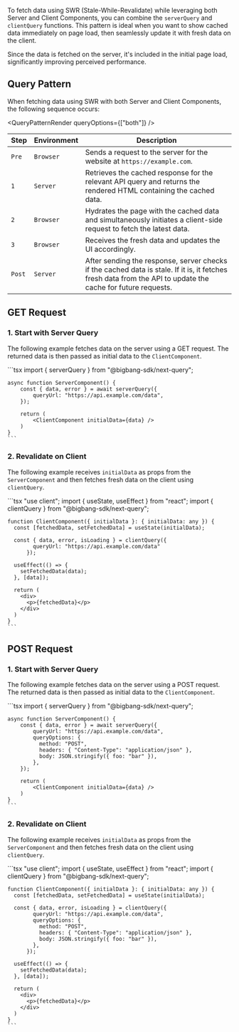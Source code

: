 To fetch data using SWR (Stale-While-Revalidate) while leveraging both Server and Client Components, you can combine the `serverQuery` and `clientQuery` functions.
This pattern is ideal when you want to show cached data immediately on page load, then seamlessly update it with fresh data on the client.

Since the data is fetched on the server, it's included in the initial page load, significantly improving perceived performance.

## Query Pattern

When fetching data using SWR with both Server and Client Components, the following sequence occurs:

<QueryPatternRender queryOptions={["both"]} />

| Step   | Environment | Description                                                                                                                                                  |
| ------ | ----------- | ------------------------------------------------------------------------------------------------------------------------------------------------------------ |
| `Pre`  | `Browser`   | Sends a request to the server for the website at `https://example.com`.                                                                                      |
| `1`    | `Server`    | Retrieves the cached response for the relevant API query and returns the rendered HTML containing the cached data.                                           |
| `2`    | `Browser`   | Hydrates the page with the cached data and simultaneously initiates a client-side request to fetch the latest data.                                          |
| `3`    | `Browser`   | Receives the fresh data and updates the UI accordingly.                                                                                                      |
| `Post` | `Server`    | After sending the response, server checks if the cached data is stale. If it is, it fetches fresh data from the API to update the cache for future requests. |

## GET Request

### 1. Start with Server Query

The following example fetches data on the server using a GET request.
The returned data is then passed as initial data to the `ClientComponent`.

<TabsCodeBlock defaultValue="server-component">
  <TabItem value="server-component" label="Server Component">
    ```tsx
    import { serverQuery } from "@bigbang-sdk/next-query";

    async function ServerComponent() {
        const { data, error } = await serverQuery({
            queryUrl: "https://api.example.com/data",
        });

        return (
            <ClientComponent initialData={data} />
        )
    }
    ```

  </TabItem>
</TabsCodeBlock>

### 2. Revalidate on Client

The following example receives `initialData` as props from the `ServerComponent` and then fetches fresh data on the client using `clientQuery`.

<TabsCodeBlock defaultValue="client-component">
  <TabItem value="client-component" label="Client Component">
    ```tsx
    "use client";
    import { useState, useEffect } from "react";
    import { clientQuery } from "@bigbang-sdk/next-query";

    function ClientComponent({ initialData }: { initialData: any }) {
      const [fetchedData, setFetchedData] = useState(initialData);

      const { data, error, isLoading } = clientQuery({
            queryUrl: "https://api.example.com/data"
          });

      useEffect(() => {
        setFetchedData(data);
      }, [data]);

      return (
        <div>
          <p>{fetchedData}</p>
        </div>
      )
    }
    ```

  </TabItem>
</TabsCodeBlock>

## POST Request

### 1. Start with Server Query

The following example fetches data on the server using a POST request.
The returned data is then passed as initial data to the `ClientComponent`.

<TabsCodeBlock defaultValue="server-component">
  <TabItem value="server-component" label="Server Component">
    ```tsx
    import { serverQuery } from "@bigbang-sdk/next-query";

    async function ServerComponent() {
        const { data, error } = await serverQuery({
            queryUrl: "https://api.example.com/data",
            queryOptions: {
              method: "POST",
              headers: { "Content-Type": "application/json" },
              body: JSON.stringify({ foo: "bar" }),
            },
        });

        return (
            <ClientComponent initialData={data} />
        )
    }
    ```

  </TabItem>
</TabsCodeBlock>

### 2. Revalidate on Client

The following example receives `initialData` as props from the `ServerComponent` and then fetches fresh data on the client using `clientQuery`.

<TabsCodeBlock defaultValue="client-component">
  <TabItem value="client-component" label="Client Component">
    ```tsx
    "use client";
    import { useState, useEffect } from "react";
    import { clientQuery } from "@bigbang-sdk/next-query";

    function ClientComponent({ initialData }: { initialData: any }) {
      const [fetchedData, setFetchedData] = useState(initialData);

      const { data, error, isLoading } = clientQuery({
            queryUrl: "https://api.example.com/data",
            queryOptions: {
              method: "POST",
              headers: { "Content-Type": "application/json" },
              body: JSON.stringify({ foo: "bar" }),
            },
          });

      useEffect(() => {
        setFetchedData(data);
      }, [data]);

      return (
        <div>
          <p>{fetchedData}</p>
        </div>
      )
    }
    ```

  </TabItem>
</TabsCodeBlock>
